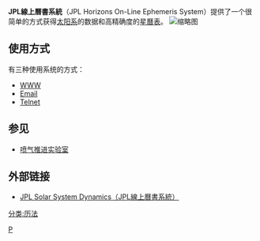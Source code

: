 {{expand|time=2009-07-25T16:00:16+00:00}}
'''JPL線上曆書系統'''（JPL Horizons On-Line Ephemeris System）提供了一个很简单的方式获得[[太阳系|太阳系]]的数据和高精确度的[[星曆表|星曆表]]。
[[File:JPL_Horizons_On-Line_Ephemeris_System_output_values.png|缩略图]]

== 使用方式 ==
有三种使用系统的方式：
* [[WWW|WWW]]
* [[Email|Email]]
* [[Telnet|Telnet]]

== 参见 ==
* [[喷气推进实验室|喷气推进实验室]]

== 外部链接 ==
* [https://ssd.jpl.nasa.gov/horizons/app.html#/ JPL Solar System Dynamics（JPL線上曆書系統）]{{Wayback|url=http://ssd.jpl.nasa.gov/?horizons |date=20070328180634 }}

{{天文小作品}}

[[Category:天文数据库|P]]
[[分类:历法|分类:历法]]